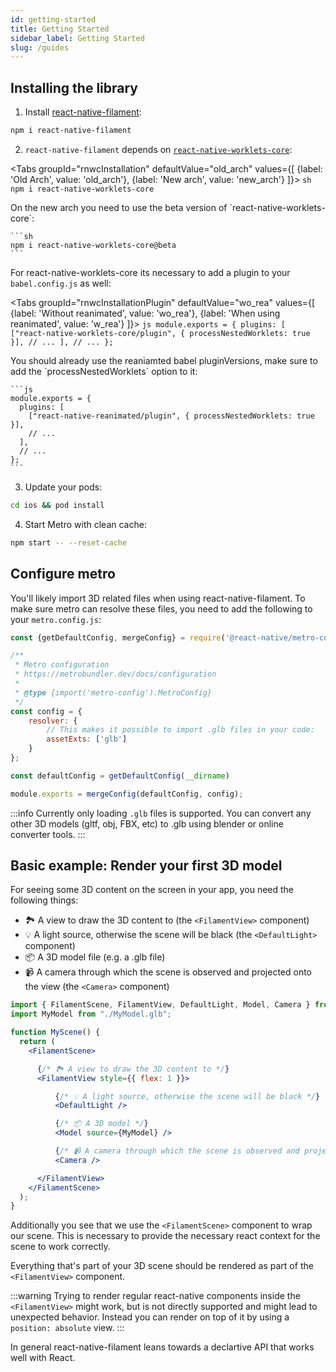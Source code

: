 ```yaml
---
id: getting-started
title: Getting Started
sidebar_label: Getting Started
slug: /guides
---
```



## Installing the library

1. Install [react-native-filament](https://www.npmjs.com/package/react-native-filament):

```sh
npm i react-native-filament
```

2. `react-native-filament` depends on [`react-native-worklets-core`](https://github.com/margelo/react-native-worklets-core):

<Tabs
  groupId="rnwcInstallation"
  defaultValue="old_arch"
  values={[
    {label: 'Old Arch', value: 'old_arch'},
    {label: 'New arch', value: 'new_arch'}
  ]}>
  <TabItem value="old_arch">
    ```sh
    npm i react-native-worklets-core
    ```

  </TabItem>

  <TabItem value="new_arch">
    On the new arch you need to use the beta version of `react-native-worklets-core`:

    ```sh
    npm i react-native-worklets-core@beta
    ```

  </TabItem>
</Tabs>

For react-native-worklets-core its necessary to add a plugin to your `babel.config.js` as well:

<Tabs
  groupId="rnwcInstallationPlugin"
  defaultValue="wo_rea"
  values={[
    {label: 'Without reanimated', value: 'wo_rea'},
    {label: 'When using reanimated', value: 'w_rea'}
  ]}>
  <TabItem value="wo_rea">
    ```js
    module.exports = {
      plugins: [
        ["react-native-worklets-core/plugin", { processNestedWorklets: true }],
        // ...
      ],
      // ...
    };
    ```

  </TabItem>

  <TabItem value="w_rea">
    You should already use the reaniamted babel pluginVersions, make sure to add the `processNestedWorklets` option to it:

    ```js
    module.exports = {
      plugins: [
        ["react-native-reanimated/plugin", { processNestedWorklets: true }],
        // ...
      ],
      // ...
    };
    ```

  </TabItem>
</Tabs>



3. Update your pods:

```sh
cd ios && pod install
```

4. Start Metro with clean cache:
  
  ```sh
  npm start -- --reset-cache
  ```

## Configure metro

You'll likely import 3D related files when using react-native-filament. To make sure metro can resolve these files, you need to add the following to your `metro.config.js`:

```js
const {getDefaultConfig, mergeConfig} = require('@react-native/metro-config');

/**
 * Metro configuration
 * https://metrobundler.dev/docs/configuration
 *
 * @type {import('metro-config').MetroConfig}
 */
const config = {
    resolver: {
        // This makes it possible to import .glb files in your code:
        assetExts: ['glb']
    }
};

const defaultConfig = getDefaultConfig(__dirname)

module.exports = mergeConfig(defaultConfig, config);
```

:::info
Currently only loading `.glb` files is supported. You can convert any other 3D models (gltf, obj, FBX, etc) to .glb using blender or online converter tools.
:::

## Basic example: Render your first 3D model

For seeing some 3D content on the screen in your app, you need the following things:

- 🏞️ A view to draw the 3D content to (the `<FilamentView>` component)
- 💡 A light source, otherwise the scene will be black (the `<DefaultLight>` component)
- 📦 A 3D model file (e.g. a .glb file)
- 📹 A camera through which the scene is observed and projected onto the view (the `<Camera>` component)

```jsx
import { FilamentScene, FilamentView, DefaultLight, Model, Camera } from "react-native-filament";
import MyModel from "./MyModel.glb";

function MyScene() {
  return (
    <FilamentScene>

      {/* 🏞️ A view to draw the 3D content to */}
      <FilamentView style={{ flex: 1 }}>

          {/* 💡 A light source, otherwise the scene will be black */}
          <DefaultLight />

          {/* 📦 A 3D model */}
          <Model source={MyModel} />

          {/* 📹 A camera through which the scene is observed and projected onto the view */}
          <Camera />

      </FilamentView>
    </FilamentScene>
  );
}
```

Additionally you see that we use the `<FilamentScene>` component to wrap our scene. This is necessary to provide the necessary react context for the scene to work correctly.

Everything that's part of your 3D scene should be rendered as part of the `<FilamentView>` component.

:::warning
Trying to render regular react-native components inside the `<FilamentView>` might work, but is not directly supported and might lead to unexpected behavior. Instead you can
render on top of it by using a `position: absolute` view.
:::

In general react-native-filament leans towards a declartive API that works well with React.
